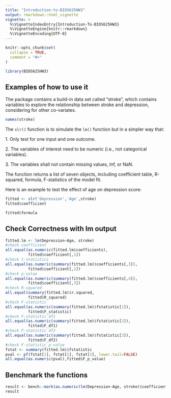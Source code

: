```yaml
---
title: "Introduction-to-BIOS625HW3"
output: rmarkdown::html_vignette
vignette: >
  %\VignetteIndexEntry{Introduction-To-BIOS625HW3}
  %\VignetteEngine{knitr::rmarkdown}
  %\VignetteEncoding{UTF-8}
---
```


```r
knitr::opts_chunk$set(
  collapse = TRUE,
  comment = "#>"
)
```

```r
library(BIOS625HW3)
```

## Examples of how to use it

The package contains a build-in data set called "stroke", which contains variables to explore the relationship between stroke and depression, considering for other co-variates.

```r
names(stroke)
```

The `slr()` function is to simulate the `lm()` function but in a simpler way that:

1\. Only test for one input and one outcome.

2\. The variables of interest need to be numeric (i.e., not categorical variables).

3\. The variables shall not contain missing values, Inf, or NaN.

The function returns a list of seven objects, including coefficient table, R-squared, formula, F-statistics of the model fit.

Here is an example to test the effect of age on depression score:

```r
fitted <- slr('Depression','Age',stroke)
fitted$coefficient
```

```r
fitted$formula
```

## Check Correctness with lm output

```r
fitted.lm <- lm(Depression~Age, stroke)
#check coefficient
all.equal(as.numeric(fitted.lm$coefficients),
          fitted$coefficient[,1])
#check t-statistics
all.equal(as.numeric(summary(fitted.lm)$coefficients[,3]),
          fitted$coefficient[,2])
#check p-value
all.equal(as.numeric(summary(fitted.lm)$coefficients[,4]),
          fitted$coefficient[,3])
#check R-squared
all.equal(summary(fitted.lm)$r.squared,
          fitted$R_squared)
#check F-statistic
all.equal(as.numeric(summary(fitted.lm)$fstatistic[1]),
          fitted$F_statistic)
#check F-statistic df1
all.equal(as.numeric(summary(fitted.lm)$fstatistic[2]),
          fitted$F_df1)
#check F-statistic df2
all.equal(as.numeric(summary(fitted.lm)$fstatistic[3]),
          fitted$F_df2)
#check F-statistic p-value
fstat <- summary(fitted.lm)$fstatistic
pval <- pf(fstat[1], fstat[2], fstat[3], lower.tail=FALSE)
all.equal(as.numeric(pval),fitted$F_p_value)

```

## Benchmark the functions
```r
result <- bench::mark(as.numeric(lm(Depression~Age, stroke)$coefficients),slr('Depression','Age',stroke)$coefficient[,1])
result
```

